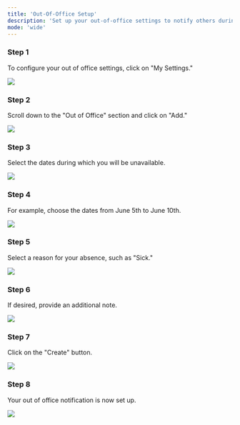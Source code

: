 ```yaml
---
title: 'Out-Of-Office Setup'
description: 'Set up your out-of-office settings to notify others during your absence.'
mode: 'wide'
---
```


### Step 1

To configure your out of office settings, click on "My Settings."

<Frame><img src="/images/OutOfOffice/image1.jpg" /></Frame>

### Step 2

Scroll down to the "Out of Office" section and click on "Add."

<Frame><img src="/images/OutOfOffice/image2.jpg" /></Frame>

### Step 3

Select the dates during which you will be unavailable.

<Frame><img src="/images/OutOfOffice/image3.jpg" /></Frame>

### Step 4

For example, choose the dates from June 5th to June 10th.

<Frame><img src="/images/OutOfOffice/image4.png" /></Frame>

### Step 5

Select a reason for your absence, such as "Sick."

<Frame><img src="/images/OutOfOffice/image55.png" /></Frame>

### Step 6

If desired, provide an additional note.

<Frame><img src="/images/OutOfOffice/img6.png" /></Frame>

### Step 7

Click on the "Create" button.

<Frame><img src="/images/OutOfOffice/img7.png" /></Frame>

### Step 8

Your out of office notification is now set up.

<Frame><img src="/images/OutOfOffice/img8.png" /></Frame>

